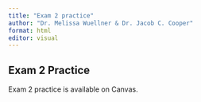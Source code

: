```yaml
---
title: "Exam 2 practice"
author: "Dr. Melissa Wuellner & Dr. Jacob C. Cooper"
format: html
editor: visual
---
```


## Exam 2 Practice

Exam 2 practice is available on Canvas.
